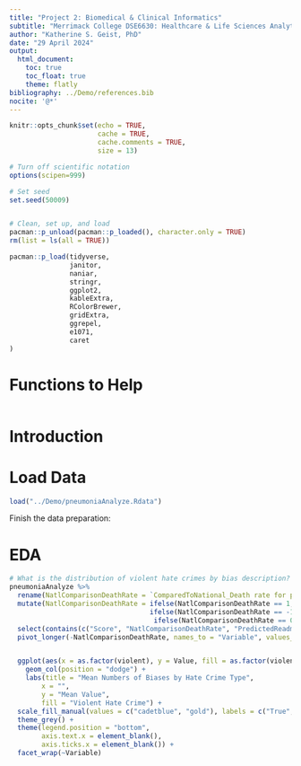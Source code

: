 ```yaml
---
title: "Project 2: Biomedical & Clinical Informatics"
subtitle: "Merrimack College DSE6630: Healthcare & Life Sciences Analytics"
author: "Katherine S. Geist, PhD"
date: "29 April 2024"
output:
  html_document:
    toc: true
    toc_float: true
    theme: flatly
bibliography: ../Demo/references.bib  
nocite: '@*'
---
```


```r
knitr::opts_chunk$set(echo = TRUE,
                      cache = TRUE,
                      cache.comments = TRUE,
                      size = 13)
```

```r
# Turn off scientific notation
options(scipen=999)

# Set seed
set.seed(50009)


# Clean, set up, and load
pacman::p_unload(pacman::p_loaded(), character.only = TRUE)
rm(list = ls(all = TRUE))

pacman::p_load(tidyverse,
               janitor,
               naniar,
               stringr,
               ggplot2, 
               kableExtra,
               RColorBrewer,
               gridExtra,
               ggrepel,
               e1071,
               caret
)
```

# Functions to Help
```r

```


# Introduction

# Load Data
```r
load("../Demo/pneumoniaAnalyze.Rdata")
```

Finish the data preparation:


# EDA
```r
# What is the distribution of violent hate crimes by bias description?
pneumoniaAnalyze %>%
  rename(NatlComparisonDeathRate = `ComparedToNational_Death rate for pneumonia patients`) %>% 
  mutate(NatlComparisonDeathRate = ifelse(NatlComparisonDeathRate == 1, "Above Average", 
                                   ifelse(NatlComparisonDeathRate == -1, "Below Average", 
                                    ifelse(NatlComparisonDeathRate == 0, "Same as Average", NatlComparisonDeathRate)))) %>% 
  select(contains(c("Score", "NatlComparisonDeathRate", "PredictedReadmissionRate"))) %>% 
  pivot_longer(-NatlComparisonDeathRate, names_to = "Variable", values_to = "Value")


  ggplot(aes(x = as.factor(violent), y = Value, fill = as.factor(violent))) +
    geom_col(position = "dodge") + 
    labs(title = "Mean Numbers of Biases by Hate Crime Type",
        x = "",
        y = "Mean Value",
        fill = "Violent Hate Crime") +
  scale_fill_manual(values = c("cadetblue", "gold"), labels = c("True", "False")) + 
  theme_grey() +
  theme(legend.position = "bottom",
        axis.text.x = element_blank(),
        axis.ticks.x = element_blank()) + 
  facet_wrap(~Variable) 
```

